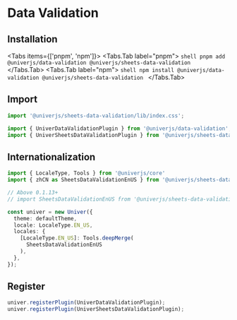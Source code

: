 
# Data Validation

## Installation

<Tabs items={['pnpm', 'npm']}>
  <Tabs.Tab label="pnpm">
    ```shell
    pnpm add @univerjs/data-validation @univerjs/sheets-data-validation
    ```
  </Tabs.Tab>
  <Tabs.Tab label="npm">
    ```shell
    npm install @univerjs/data-validation @univerjs/sheets-data-validation
    ```
  </Tabs.Tab>
</Tabs>

## Import

```typescript
import '@univerjs/sheets-data-validation/lib/index.css';

import { UniverDataValidationPlugin } from '@univerjs/data-validation';
import { UniverSheetsDataValidationPlugin } from '@univerjs/sheets-data-validation';
```

## Internationalization

```typescript
import { LocaleType, Tools } from '@univerjs/core'
import { zhCN as SheetsDataValidationEnUS } from '@univerjs/sheets-data-validation';

// Above 0.1.13+
// import SheetsDataValidationEnUS from '@univerjs/sheets-data-validation/locale/en-US';

const univer = new Univer({
  theme: defaultTheme,
  locale: LocaleType.EN_US,
  locales: {
    [LocaleType.EN_US]: Tools.deepMerge(
      SheetsDataValidationEnUS
    ),
  },
});
```

## Register

```typescript
univer.registerPlugin(UniverDataValidationPlugin);
univer.registerPlugin(UniverSheetsDataValidationPlugin);
```
